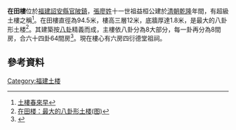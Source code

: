 '''在田樓'''{{Coord|24|02|44.83|N|117|05|01.55|E}}位於[[福建|福建]][[詔安縣|詔安縣]][[官陂鎮|官陂鎮]]，[[張廖姓|張廖姓]]十一世祖益桓公建於[[清朝|清朝]][[乾隆|乾隆]]年間，有超級土樓之稱<ref>[http://big5.china.com.cn/culture/txt/2009-02/17/content_17290375.htm 土樓春來早]</ref>。在田樓直徑為94.5米，樓高三層12米，底牆厚達1.8米，是最大的八卦形土楼<ref>[http://www.civilness.com/info/news_detail.asp?bigclass_id=20020925205833046&smallclass_id=20021009162725968&news_id=20030919091524812 在田楼：最大的八卦形土楼(图)]{{dead link|date=2017年12月 |bot=InternetArchiveBot |fix-attempted=yes }}</ref>。其建築按[[八卦|八卦]]精義而成，主樓依八卦分為8大部分，每一卦再分為8間房，合六十四卦64間房<ref>{{Cite web |url=http://big5.china.com.cn/aboutchina/zhuanti/fjtl/2008-07/08/content_15970035.htm |title=土樓的文化內涵 |accessdate=2009-10-25 |archive-date=2009-02-17 |archive-url=https://web.archive.org/web/20090217100331/http://big5.china.com.cn/aboutchina/zhuanti/fjtl/2008-07/08/content_15970035.htm |dead-url=no }}</ref>。現在樓心有六房四衍德堂祖祠。

==參考資料==
<references/>

{{Chinese building-stub}}

[[Category:福建土楼|Category:福建土楼]]